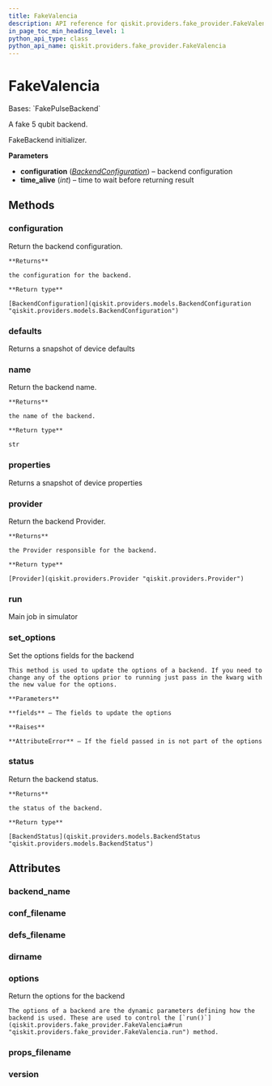 ```yaml
---
title: FakeValencia
description: API reference for qiskit.providers.fake_provider.FakeValencia
in_page_toc_min_heading_level: 1
python_api_type: class
python_api_name: qiskit.providers.fake_provider.FakeValencia
---
```


# FakeValencia

<Class id="qiskit.providers.fake_provider.FakeValencia" isDedicatedPage={true} github="https://github.com/qiskit/qiskit/tree/stable/0.24/qiskit/providers/fake_provider/backends/valencia/fake_valencia.py" signature="FakeValencia">
  Bases: `FakePulseBackend`

  A fake 5 qubit backend.

  FakeBackend initializer.

  **Parameters**

  *   **configuration** ([*BackendConfiguration*](qiskit.providers.models.BackendConfiguration "qiskit.providers.models.BackendConfiguration")) – backend configuration
  *   **time\_alive** (*int*) – time to wait before returning result

  ## Methods

  <span id="qiskit-providers-fake-provider-fakevalencia-configuration" />

  ### configuration

  <Function id="qiskit.providers.fake_provider.FakeValencia.configuration" name="configuration" signature="FakeValencia.configuration()">
    Return the backend configuration.

    **Returns**

    the configuration for the backend.

    **Return type**

    [BackendConfiguration](qiskit.providers.models.BackendConfiguration "qiskit.providers.models.BackendConfiguration")
  </Function>

  <span id="qiskit-providers-fake-provider-fakevalencia-defaults" />

  ### defaults

  <Function id="qiskit.providers.fake_provider.FakeValencia.defaults" name="defaults" signature="FakeValencia.defaults()">
    Returns a snapshot of device defaults
  </Function>

  <span id="qiskit-providers-fake-provider-fakevalencia-name" />

  ### name

  <Function id="qiskit.providers.fake_provider.FakeValencia.name" name="name" signature="FakeValencia.name()">
    Return the backend name.

    **Returns**

    the name of the backend.

    **Return type**

    str
  </Function>

  <span id="qiskit-providers-fake-provider-fakevalencia-properties" />

  ### properties

  <Function id="qiskit.providers.fake_provider.FakeValencia.properties" name="properties" signature="FakeValencia.properties()">
    Returns a snapshot of device properties
  </Function>

  <span id="qiskit-providers-fake-provider-fakevalencia-provider" />

  ### provider

  <Function id="qiskit.providers.fake_provider.FakeValencia.provider" name="provider" signature="FakeValencia.provider()">
    Return the backend Provider.

    **Returns**

    the Provider responsible for the backend.

    **Return type**

    [Provider](qiskit.providers.Provider "qiskit.providers.Provider")
  </Function>

  <span id="qiskit-providers-fake-provider-fakevalencia-run" />

  ### run

  <Function id="qiskit.providers.fake_provider.FakeValencia.run" name="run" signature="FakeValencia.run(run_input, **kwargs)">
    Main job in simulator
  </Function>

  <span id="qiskit-providers-fake-provider-fakevalencia-set-options" />

  ### set\_options

  <Function id="qiskit.providers.fake_provider.FakeValencia.set_options" name="set_options" signature="FakeValencia.set_options(**fields)">
    Set the options fields for the backend

    This method is used to update the options of a backend. If you need to change any of the options prior to running just pass in the kwarg with the new value for the options.

    **Parameters**

    **fields** – The fields to update the options

    **Raises**

    **AttributeError** – If the field passed in is not part of the options
  </Function>

  <span id="qiskit-providers-fake-provider-fakevalencia-status" />

  ### status

  <Function id="qiskit.providers.fake_provider.FakeValencia.status" name="status" signature="FakeValencia.status()">
    Return the backend status.

    **Returns**

    the status of the backend.

    **Return type**

    [BackendStatus](qiskit.providers.models.BackendStatus "qiskit.providers.models.BackendStatus")
  </Function>

  ## Attributes

  ### backend\_name

  <Attribute id="qiskit.providers.fake_provider.FakeValencia.backend_name" name="backend_name" attributeValue="= 'fake_valencia'" />

  ### conf\_filename

  <Attribute id="qiskit.providers.fake_provider.FakeValencia.conf_filename" name="conf_filename" attributeValue="= 'conf_valencia.json'" />

  ### defs\_filename

  <Attribute id="qiskit.providers.fake_provider.FakeValencia.defs_filename" name="defs_filename" attributeValue="= 'defs_valencia.json'" />

  ### dirname

  <Attribute id="qiskit.providers.fake_provider.FakeValencia.dirname" name="dirname" attributeValue="= '/home/computertreker/git/qiskit/qiskit/.tox/docs/lib/python3.8/site-packages/qiskit/providers/fake_provider/backends/valencia'" />

  ### options

  <Attribute id="qiskit.providers.fake_provider.FakeValencia.options" name="options">
    Return the options for the backend

    The options of a backend are the dynamic parameters defining how the backend is used. These are used to control the [`run()`](qiskit.providers.fake_provider.FakeValencia#run "qiskit.providers.fake_provider.FakeValencia.run") method.
  </Attribute>

  ### props\_filename

  <Attribute id="qiskit.providers.fake_provider.FakeValencia.props_filename" name="props_filename" attributeValue="= 'props_valencia.json'" />

  ### version

  <Attribute id="qiskit.providers.fake_provider.FakeValencia.version" name="version" attributeValue="= 1" />
</Class>


